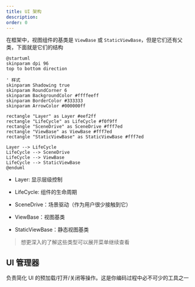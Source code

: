 ```yaml
---
title: UI 架构
description:
order: 0
---
```


在框架中，视图组件的基类是 `ViewBase` 或 `StaticViewBase`，但是它们还有父类，下面就是它们的结构

```plantuml
@startuml
skinparam dpi 96
top to bottom direction

' 样式
skinparam Shadowing true
skinparam RoundCorner 6
skinparam BackgroundColor #ffffeeff
skinparam BorderColor #333333
skinparam ArrowColor #000000ff

rectangle "Layer" as Layer #eef2ff
rectangle "LifeCycle" as LifeCycle #f0f9ff
rectangle "SceneDrive" as SceneDrive #fff7ed
rectangle "ViewBase" as ViewBase #fff7ed
rectangle "StaticViewBase" as StaticViewBase #fff7ed

Layer --> LifeCycle
LifeCycle --> SceneDrive
LifeCycle --> ViewBase
LifeCycle --> StaticViewBase
@enduml
```

-   Layer: 显示层级控制

-   LifeCycle: 组件的生命周期

-   SceneDrive：场景驱动（作为用户很少接触到它）

-   ViewBase：视图基类

-   StaticViewBase：静态视图基类

> 想更深入的了解这些类型可以展开菜单继续查看

## UI 管理器

负责简化 UI 的预加载/打开/关闭等操作。这是你编码过程中必不可少的工具之一
